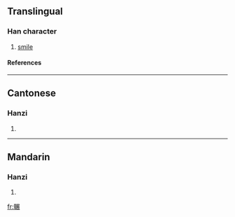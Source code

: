 {{see|囅}}

==Translingual==
===Han character===
{{Han char|rn=12|rad=八|as=16|sn=18|four=|canj=金十尸廿女 (CJSTV)}}
# [[smile]]
====References====
{{Han ref|kx=0157.201|hdz=10254.030|uh=5181|ud=20865}}
----
==Cantonese==
===Hanzi===
{{yue-hanzi|jyut=|y=chin2}}
# {{defn|Cantonese}}
----
==Mandarin==
===Hanzi===
{{cmn-hanzi|tra=囅|pin=[[chǎn]] (chan3)|wg=ch'an<sup>3</sup>}}
# {{defn|Mandarin}}




[[fr:冁]]